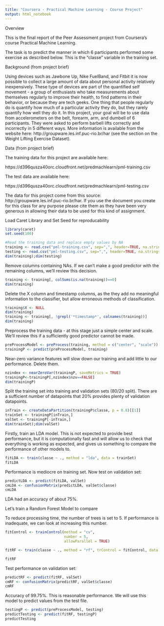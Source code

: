 ```yaml
---
title: "Coursera - Practical Machine Learning - Course Project"
output: html_notebook
---
```

Overview

This is the final report of the Peer Assessment project from Coursera's course Practical Machine Learning.

The task is to predict the manner in which 6 participants performed some exercise as described below. This is the "classe" variable in the training set.

Background (from project brief)

Using devices such as Jawbone Up, Nike FuelBand, and Fitbit it is now possible to collect a large amount of data about personal activity relatively inexpensively. These type of devices are part of the quantified self movement - a group of enthusiasts who take measurements about themselves regularly to improve their health, to find patterns in their behavior, or because they are tech geeks. One thing that people regularly do is quantify how much of a particular activity they do, but they rarely quantify how well they do it. In this project, your goal will be to use data from accelerometers on the belt, forearm, arm, and dumbell of 6 participants. They were asked to perform barbell lifts correctly and incorrectly in 5 different ways. More information is available from the website here: http://groupware.les.inf.puc-rio.br/har (see the section on the Weight Lifting Exercise Dataset).

 Data (from project brief)

The training data for this project are available here:

https://d396qusza40orc.cloudfront.net/predmachlearn/pml-training.csv

The test data are available here:

https://d396qusza40orc.cloudfront.net/predmachlearn/pml-testing.csv

The data for this project come from this source: http://groupware.les.inf.puc-rio.br/har. If you use the document you create for this class for any purpose please cite them as they have been very generous in allowing their data to be used for this kind of assignment.
 

Load Caret Library and Set Seed for reproducability
```r
library(caret)
set.seed(100)
```


```r
#Read the training data and replace empty values by NA
training <- read.csv("pml-training.csv", sep=",", header=TRUE, na.strings = c("NA","",'#DIV/0!'))
testing <- read.csv("pml-testing.csv", sep=",", header=TRUE, na.strings = c("NA","",'#DIV/0!'))
dim(training);dim(testing)
```
Remove columns containing NAs. If we can't make a good predictor with the remaining columns, we'll review this decision. 
```r
training <- training[, colSums(is.na(training))==0]
dim(training)

```
Delete the X column and timestamp columns, as the they add no meaningful information to the classifier, but allow erroneous methods of classification. 
```r
training$X <- NULL
dim(training)
training <- training[, !grepl('*timestamp*', colnames(training))]
dim(training)
```




Preprocess the training data - at this stage just a simple center and scale. We'll review this if a sufficiently good predictor cannot be made. 
```r
preProcessModel <- preProcess(training, method = c("center", "scale"))
trainingP <- predict(preProcessModel, training)
```

Near-zero variance features will slow down our training and add little to our performance. 
Delete them. 
```r
nzindex <- nearZeroVar(trainingP, saveMetrics = TRUE)
trainingP<-trainingP[,nzindex$nzv==FALSE]
dim(trainingP)
```
Split the training set into training and validation sets (80/20 split). There are a sufficient number of datapoints that 20% provides plenty of validation datapoints. 
```r
inTrain <- createDataPartition(trainingP$classe, p = 0.8)[[1]]
trainSet <- trainingP[inTrain,]
valSet <- trainingP[-inTrain,]
dim(trainSet);dim(valSet)
```



Firstly, train an LDA model. This is not expected to provide best performance, but it is computationally fast and will allow us to check that everything is working as expected, and gives us something to compare the performance of other models to. 
```r
fitLDA <- train(classe ~ ., method = "lda", data = trainSet)
fitLDA
```
Performance is mediocre on training set. Now test on validation set:
```r
predictLDA <- predict(fitLDA, valSet)
cmLDA <- confusionMatrix(predictLDA, valSet$classe)
cmLDA
```

LDA had an accuracy of about 75%. 

Let's train a Random Forest Model to compare

To reduce processing time, the number of trees is set to 5. If performance is inadequate, we can look at increasing this number. 
```r
fitControl <- trainControl(method = "cv",
                           number = 5,
                           allowParallel = TRUE)

fitRF <- train(classe ~ ., method = "rf", trControl = fitControl, data = trainSet)
```
```r
fitRF
```
Test performance on validation set:
```r
predictRF <- predict(fitRF, valSet)
cmRF <- confusionMatrix(predictRF, valSet$classe)
cmRF
```
Accuracy of 99.75%. This is reasonable performance. We will use this model to predict values from the test file. 

```r
testingP <- predict(preProcessModel, testing)
predictTesting <- predict(fitRF, testingP)
predictTesting
```

